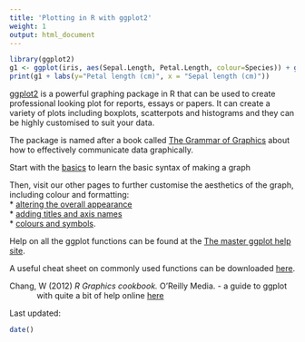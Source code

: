 ```yaml
---
title: 'Plotting in R with ggplot2'
weight: 1
output: html_document
---
```


```r
library(ggplot2)
g1 <- ggplot(iris, aes(Sepal.Length, Petal.Length, colour=Species)) + geom_point() +theme_classic()
print(g1 + labs(y="Petal length (cm)", x = "Sepal length (cm)"))
```
 

[ggplot2](http://ggplot2.org/) is a powerful graphing package in R that can be used to create professional looking plot for reports, essays or papers. It can create a variety of plots including boxplots, scatterpots and histograms and they can be highly customised to suit your data. 

The package is named after a book called [The Grammar of Graphics](https://books.google.com.au/books/about/The_Grammar_of_Graphics.html?id=ZiwLCAAAQBAJ&source=kp_cover&hl=en) about how to effectively communicate data graphically. 
  


Start with the [basics](/graphics/ggplot/ggplot-basics) to learn the basic syntax of making a graph

Then, visit our other pages to further customise the aesthetics of the graph, including colour and formatting:  
* [altering the overall appearance](/graphics/ggplot/ggplot-appearance/)  
* [adding titles and axis names](/graphics/ggplot/ggplot-labels/)  
* [colours and symbols](/graphics/ggplot/ggplot-colour-shapes/).   

Help on all the ggplot functions can be found at the [The master ggplot help site](http://docs.ggplot2.org/current/).

A useful cheat sheet on commonly used functions can be downloaded [here](https://raw.githubusercontent.com/rstudio/cheatsheets/main/data-visualization.pdf).

<p style="margin-left: .5in; text-indent: -.5in;">Chang, W (2012) *R Graphics cookbook.* O'Reilly Media. - a guide to ggplot with quite a bit of help online [here](http://www.cookbook-r.com/Graphs/)</p>
  

Last updated:
```r
date()
```

